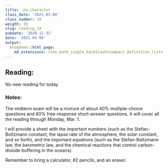 ```yaml
---
title: .na.character
class_date: '2021-03-08'
class_number: 19
weight: 19
slug: reading_19
pubdate: '2020-12-31'
date: '2021-03-08'
output:
  blogdown::html_page:
    md_extensions: +tex_math_single_backslash+compact_definition_lists
---
```

## Reading:

No new reading for today.

### Notes:

The midterm exam will be a mixture of about 40% multiple-choice questions and 60% free-response short-answer questions.
It will cover all the reading through Monday, Mar. 1.

I will provide a sheet with the important numbers (such as the Stefan-Boltzmann constant, the lapse rate of the atmosphere, 
the solar constant, and so forth), and the important equations (such as the Stefan-Boltzmann law, the barometric law, 
and the chemical reactions that control carbon-dioxide buffering in the oceans).

Remember to bring a calculator, \#2 pencils, and an eraser.
